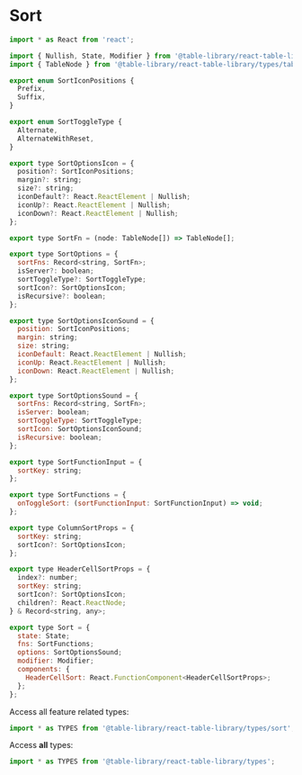 
<Meta title="Types/Sort" />

# Sort

```javascript
import * as React from 'react';

import { Nullish, State, Modifier } from '@table-library/react-table-library/types/common';
import { TableNode } from '@table-library/react-table-library/types/table';

export enum SortIconPositions {
  Prefix,
  Suffix,
}

export enum SortToggleType {
  Alternate,
  AlternateWithReset,
}

export type SortOptionsIcon = {
  position?: SortIconPositions;
  margin?: string;
  size?: string;
  iconDefault?: React.ReactElement | Nullish;
  iconUp?: React.ReactElement | Nullish;
  iconDown?: React.ReactElement | Nullish;
};

export type SortFn = (node: TableNode[]) => TableNode[];

export type SortOptions = {
  sortFns: Record<string, SortFn>;
  isServer?: boolean;
  sortToggleType?: SortToggleType;
  sortIcon?: SortOptionsIcon;
  isRecursive?: boolean;
};

export type SortOptionsIconSound = {
  position: SortIconPositions;
  margin: string;
  size: string;
  iconDefault: React.ReactElement | Nullish;
  iconUp: React.ReactElement | Nullish;
  iconDown: React.ReactElement | Nullish;
};

export type SortOptionsSound = {
  sortFns: Record<string, SortFn>;
  isServer: boolean;
  sortToggleType: SortToggleType;
  sortIcon: SortOptionsIconSound;
  isRecursive: boolean;
};

export type SortFunctionInput = {
  sortKey: string;
};

export type SortFunctions = {
  onToggleSort: (sortFunctionInput: SortFunctionInput) => void;
};

export type ColumnSortProps = {
  sortKey: string;
  sortIcon?: SortOptionsIcon;
};

export type HeaderCellSortProps = {
  index?: number;
  sortKey: string;
  sortIcon?: SortOptionsIcon;
  children?: React.ReactNode;
} & Record<string, any>;

export type Sort = {
  state: State;
  fns: SortFunctions;
  options: SortOptionsSound;
  modifier: Modifier;
  components: {
    HeaderCellSort: React.FunctionComponent<HeaderCellSortProps>;
  };
};
```

Access all feature related types:

```javascript
import * as TYPES from '@table-library/react-table-library/types/sort';
```

Access **all** types:

```javascript
import * as TYPES from '@table-library/react-table-library/types';
```

